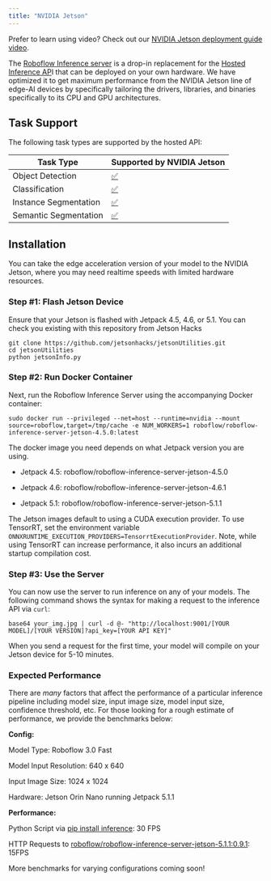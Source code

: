 ```yaml
---
title: "NVIDIA Jetson"
---
```


Prefer to learn using video? Check out our [NVIDIA Jetson deployment guide video](https://www.youtube.com/watch?v=X9jt8qb%5Figo).

The [Roboflow Inference server](https://github.com/roboflow-ai/inference-server) is a drop-in replacement for the [Hosted Inference AP](/deploy/hosted-api/object-detection)I that can be deployed on your own hardware. We have optimized it to get maximum performance from the NVIDIA Jetson line of edge-AI devices by specifically tailoring the drivers, libraries, and binaries specifically to its CPU and GPU architectures.

## Task Support

The following task types are supported by the hosted API:

| Task Type             | Supported by NVIDIA Jetson                       |
| --------------------- | ------------------------------------------------ |
| Object Detection      | [✅](https://emojipedia.org/check-mark-button/) |
| Classification        | [✅](https://emojipedia.org/check-mark-button/) |
| Instance Segmentation | [✅](https://emojipedia.org/check-mark-button/) |
| Semantic Segmentation | [✅](https://emojipedia.org/check-mark-button/) |

## Installation

You can take the edge acceleration version of your model to the NVIDIA Jetson, where you may need realtime speeds with limited hardware resources.

### Step #1: Flash Jetson Device

Ensure that your Jetson is flashed with Jetpack 4.5, 4.6, or 5.1\. You can check you existing with this repository from Jetson Hacks

```
git clone https://github.com/jetsonhacks/jetsonUtilities.git
cd jetsonUtilities
python jetsonInfo.py
```

### Step #2: Run Docker Container

Next, run the Roboflow Inference Server using the accompanying Docker container:

```
sudo docker run --privileged --net=host --runtime=nvidia --mount source=roboflow,target=/tmp/cache -e NUM_WORKERS=1 roboflow/roboflow-inference-server-jetson-4.5.0:latest
```

The docker image you need depends on what Jetpack version you are using.

* Jetpack 4.5: roboflow/roboflow-inference-server-jetson-4.5.0

* Jetpack 4.6: roboflow/roboflow-inference-server-jetson-4.6.1

* Jetpack 5.1: roboflow/roboflow-inference-server-jetson-5.1.1

The Jetson images default to using a CUDA execution provider. To use TensorRT, set the environment variable `ONNXRUNTIME_EXECUTION_PROVIDERS=TensorrtExecutionProvider`. Note, while using TensorRT can increase performance, it also incurs an additional startup compilation cost.

### Step #3: Use the Server

You can now use the server to run inference on any of your models. The following command shows the syntax for making a request to the inference API via `curl`:

```
base64 your_img.jpg | curl -d @- "http://localhost:9001/[YOUR MODEL]/[YOUR VERSION]?api_key=[YOUR API KEY]"
```

When you send a request for the first time, your model will compile on your Jetson device for 5-10 minutes.


### Expected Performance

There are _many_ factors that affect the performance of a particular inference pipeline including model size, input image size, model input size, confidence threshold, etc. For those looking for a rough estimate of performance, we provide the benchmarks below:

**Config:**

Model Type: Roboflow 3.0 Fast

Model Input Resolution: 640 x 640

Input Image Size: 1024 x 1024

Hardware: Jetson Orin Nano running Jetpack 5.1.1

**Performance:**

Python Script via [pip install inference](https://github.com/roboflow/inference): 30 FPS

HTTP Requests to [roboflow/roboflow-inference-server-jetson-5.1.1:0.9.1](https://github.com/roboflow/inference#inference-client): 15FPS

More benchmarks for varying configurations coming soon!